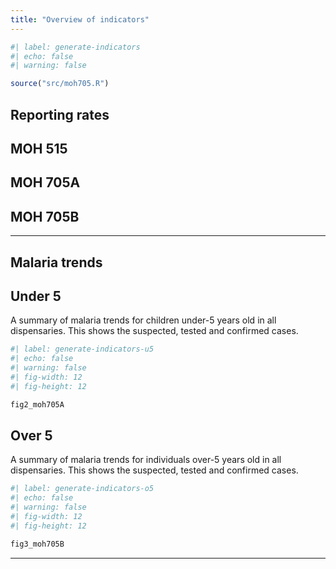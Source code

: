 ```yaml
---
title: "Overview of indicators"
---
```


```r
#| label: generate-indicators
#| echo: false
#| warning: false

source("src/moh705.R")
```

## Reporting rates

::: {.panel-tabset}

## MOH 515

## MOH 705A

## MOH 705B

:::

------------------------------------------------------------------------


## Malaria trends
::: {.panel-tabset}

## Under 5

A summary of malaria trends for children under-5 years old in all dispensaries. This shows the suspected, tested and confirmed cases.
```r
#| label: generate-indicators-u5
#| echo: false
#| warning: false
#| fig-width: 12
#| fig-height: 12

fig2_moh705A
```

## Over 5
A summary of malaria trends for individuals over-5 years old in all dispensaries. This shows the suspected, tested and confirmed cases.
```r
#| label: generate-indicators-o5
#| echo: false
#| warning: false
#| fig-width: 12
#| fig-height: 12

fig3_moh705B

```

:::


------------------------------------------------------------------------

